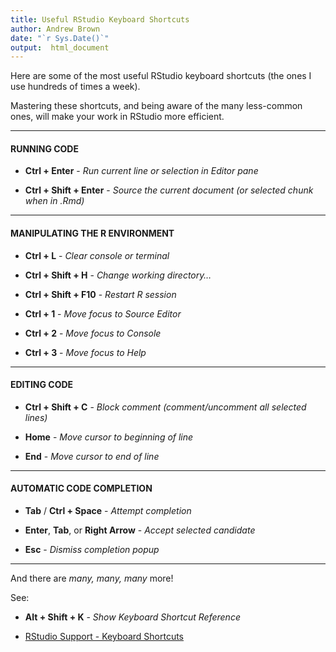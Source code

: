 ```yaml
---
title: Useful RStudio Keyboard Shortcuts
author: Andrew Brown
date: "`r Sys.Date()`"
output:  html_document
---
```


Here are some of the most useful RStudio keyboard shortcuts (the ones I use hundreds of times a week). 

Mastering these shortcuts, and being aware of the many less-common ones, will make your work in RStudio more efficient.

***

#### RUNNING CODE

 * __Ctrl + Enter__ - _Run current line or selection in Editor pane_

 * __Ctrl + Shift + Enter__ - _Source the current document (or selected chunk when in .Rmd)_

***

#### MANIPULATING THE R ENVIRONMENT

 * __Ctrl + L__ - _Clear console or terminal_

 * __Ctrl + Shift + H__ - _Change working directory..._

 * __Ctrl + Shift + F10__ - _Restart R session_


 * __Ctrl + 1__ - _Move focus to Source Editor_

 * __Ctrl + 2__ - _Move focus to Console_

 * __Ctrl + 3__ - _Move focus to Help_
 
*** 

#### EDITING CODE

 * __Ctrl + Shift + C__ - _Block comment (comment/uncomment all selected lines)_

 * __Home__ - _Move cursor to beginning of line_

 * __End__ - _Move cursor to end of line_
 
***

#### AUTOMATIC CODE COMPLETION

 * __Tab__ / __Ctrl + Space__ - _Attempt completion_

 * __Enter__, __Tab__, or __Right Arrow__ - _Accept selected candidate_

 * __Esc__ - _Dismiss completion popup_

***

And there are _many, many, many_ more! 

See:

 * __Alt + Shift + K__ - _Show Keyboard Shortcut Reference_

 * [RStudio Support - Keyboard Shortcuts](https://support.rstudio.com/hc/en-us/articles/200711853-Keyboard-Shortcut)